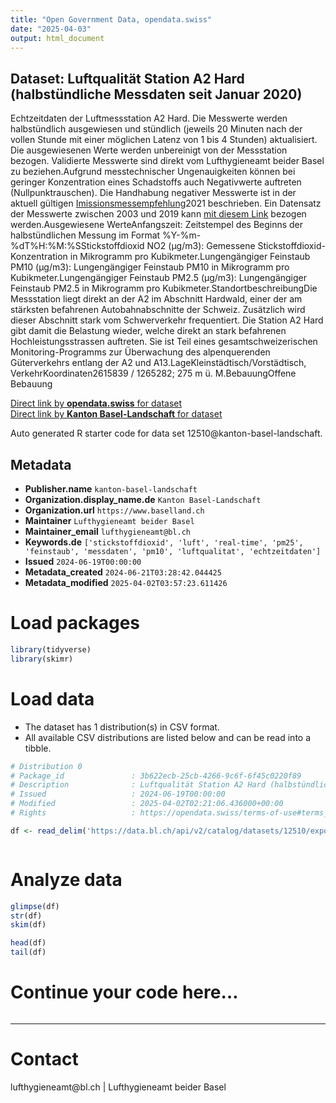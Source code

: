```yaml
---
title: "Open Government Data, opendata.swiss"
date: "2025-04-03"
output: html_document
---
```


## Dataset: Luftqualität Station A2 Hard (halbstündliche Messdaten seit Januar 2020)

Echtzeitdaten der Luftmessstation A2 Hard. Die Messwerte werden halbstündlich ausgewiesen und stündlich (jeweils 20 Minuten nach der vollen Stunde mit einer möglichen Latenz von 1 bis 4 Stunden) aktualisiert. Die ausgewiesenen Werte werden unbereinigt von der Messstation bezogen. Validierte Messwerte sind direkt vom Lufthygieneamt beider Basel zu beziehen.Aufgrund messtechnischer Ungenauigkeiten können bei geringer Konzentration eines Schadstoffs auch Negativwerte auftreten (Nullpunktrauschen). Die Handhabung negativer Messwerte ist in der aktuell gültigen [Imissionsmessempfehlung ](https://www.bafu.admin.ch/bafu/de/home/themen/luft/publikationen-studien/publikationen/immissionsmessung-von-luftfremdstoffen.html)2021 beschrieben. Ein Datensatz der Messwerte zwischen 2003 und 2019 kann [mit diesem Link](https://fkd-sta-files.bl.ch/ogd/luftqualitaet/airmet_a2_hard_2003_2019.csv) bezogen werden.Ausgewiesene WerteAnfangszeit: Zeitstempel des Beginns der halbstündlichen Messung im Format %Y-%m-%dT%H:%M:%SStickstoffdioxid NO2 (µg/m3): Gemessene Stickstoffdioxid-Konzentration in Mikrogramm pro Kubikmeter.Lungengängiger Feinstaub PM10 (µg/m3): Lungengängiger Feinstaub PM10 in Mikrogramm pro Kubikmeter.Lungengängiger Feinstaub PM2.5 (µg/m3): Lungengängiger Feinstaub PM2.5 in Mikrogramm pro Kubikmeter.StandortbeschreibungDie Messstation liegt direkt an der A2 im Abschnitt Hardwald, einer der am stärksten befahrenen Autobahnabschnitte der Schweiz. Zusätzlich wird dieser Abschnitt stark vom Schwerverkehr frequentiert. Die Station A2 Hard gibt damit die Belastung wieder, welche direkt an stark befahrenen Hochleistungsstrassen auftreten. Sie ist Teil eines gesamtschweizerischen Monitoring-Programms zur Überwachung des alpenquerenden Güterverkehrs entlang der A2 und A13.LageKleinstädtisch/Vorstädtisch, VerkehrKoordinaten2615839 / 1265282; 275 m ü. M.BebauungOffene Bebauung

[Direct link by **opendata.swiss** for dataset](https://opendata.swiss/de/dataset/luftqualitat-station-a2-hard-halbstundliche-messdaten-seit-dezember-2002)<br>
[Direct link by **Kanton Basel-Landschaft** for dataset](https://data.bl.ch/explore/dataset/12510/)

Auto generated R starter code for data set 12510@kanton-basel-landschaft.

## Metadata

- **Publisher.name** `kanton-basel-landschaft`
- **Organization.display_name.de** `Kanton Basel-Landschaft`
- **Organization.url** `https://www.baselland.ch`
- **Maintainer** `Lufthygieneamt beider Basel`
- **Maintainer_email** `lufthygieneamt@bl.ch`
- **Keywords.de** `['stickstoffdioxid', 'luft', 'real-time', 'pm25', 'feinstaub', 'messdaten', 'pm10', 'luftqualitat', 'echtzeitdaten']`
- **Issued** `2024-06-19T00:00:00`
- **Metadata_created** `2024-06-21T03:28:42.044425`
- **Metadata_modified** `2025-04-02T03:57:23.611426`


# Load packages

```r

library(tidyverse)
library(skimr)

```

# Load data

-   The dataset has 1 distribution(s) in CSV format.
-   All available CSV distributions are listed below and can be read into a tibble.

```r

# Distribution 0
# Package_id               : 3b622ecb-25cb-4266-9c6f-6f45c0220f89
# Description              : Luftqualität Station A2 Hard (halbstündliche Messdaten seit Januar 2020) (csv)
# Issued                   : 2024-06-19T00:00:00
# Modified                 : 2025-04-02T02:21:06.436000+00:00
# Rights                   : https://opendata.swiss/terms-of-use#terms_by

df <- read_delim('https://data.bl.ch/api/v2/catalog/datasets/12510/exports/csv?use_labels=true')



```

# Analyze data

```r

glimpse(df)
str(df)
skim(df)

head(df)
tail(df)

```

# Continue your code here...

```r

```

------------------------------------------------------------------------

# Contact

lufthygieneamt@bl.ch | Lufthygieneamt beider Basel

